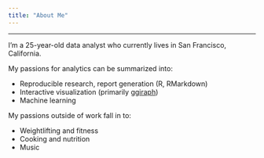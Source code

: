 ```yaml
---
title: "About Me"
---
```


-----
  
I'm a 25-year-old data analyst who currently lives in San Francisco, California.

My passions for analytics can be summarized into:

  - Reproducible research, report generation (R, RMarkdown)
  - Interactive visualization (primarily [ggiraph](https://github.com/davidgohel/ggiraph))
  - Machine learning

My passions outside of work fall in to:

  - Weightlifting and fitness
  - Cooking and nutrition
  - Music